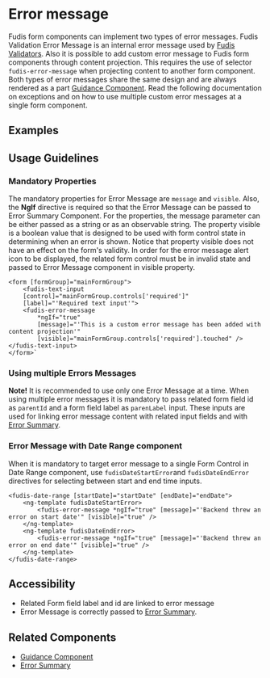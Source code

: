 
<Meta title="Components/Form/Error Message" />

# Error message

Fudis form components can implement two types of error messages. Fudis Validation Error Message is an internal error message used by [Fudis Validators](/docs/utilities-validators--documentation).
Also it is possible to add custom error message to Fudis form components through content projection. This requires the use of selector `fudis-error-message` when projecting content to another form component. 
Both types of error messages share the same design and are always rendered as a part [Guidance Component](/docs/components-guidance).
Read the following documentation on exceptions and on how to use multiple custom error messages at a single form component.

## Examples

<Canvas of={ErrorMessageStories.ErrorMessageExample}></Canvas>

## Usage Guidelines

### Mandatory Properties

The mandatory properties for Error Message are `message` and `visible`. Also, the **NgIf** directive is required so that the Error Message can be passed to Error Summary Component. For the properties, the message parameter can be either passed as a string or as an observable string.
The property visible is a boolean value that is designed to be used with form control state in determining when an error is shown. Notice that property visible does not have an effect on the form's validity. In order for the error message alert icon to be displayed, 
the related form control must be in invalid state and passed to Error Message component in visible property.

````
<form [formGroup]="mainFormGroup">
	<fudis-text-input
	[control]="mainFormGroup.controls['required']"
	[label]="'Required text input'">
	<fudis-error-message
		*ngIf="true"
		[message]="'This is a custom error message has been added with content projection'"
		[visible]="mainFormGroup.controls['required'].touched" />
</fudis-text-input>
</form>`
````
### Using multiple Errors Messages

**Note!** It is recommended to use only one Error Message at a time. When using multiple error messages it is mandatory to pass related form field id as `parentId` and a form field label as `parenLabel` input. 
These inputs are used for linking error message content with related input fields and with [Error Summary](/docs/components-form-error-summary--documentation).

### Error Message with Date Range component

When it is mandatory to target error message to a single Form Control in Date Range component, use `fudisDateStartError`and `fudisDateEndError` directives for selecting between start and end time inputs.

`````
<fudis-date-range [startDate]="startDate" [endDate]="endDate">
	<ng-template fudisDateStartError>
		<fudis-error-message *ngIf="true" [message]="'Backend threw an error on start date'" [visible]="true" />
	</ng-template>
	<ng-template fudisDateEndError>
		<fudis-error-message *ngIf="true" [message]="'Backend threw an error on end date'" [visible]="true" />
	</ng-template>
</fudis-date-range>
`````


## Accessibility

- Related Form field label and id are linked to error message
- Error Message is correctly passed to [Error Summary](/docs/components-form-error-summary--documentation).

## Related Components

- [Guidance Component](/docs/components-guidance)
- [Error Summary](/docs/components-form-error-summary--documentation)
